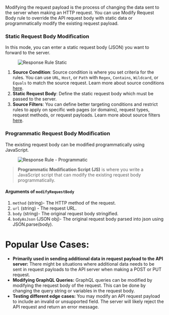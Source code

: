 Modifying the request payload is the process of changing the data sent to the server when making an HTTP request. You can use Modify Request Body rule to override the API request body with static data or programmatically modify the existing request payload.


### Static Request Body Modification

In this mode, you can enter a static request body (JSON) you want to forward to the server.


<figure style={{ width: "75%"}}>
    <img src="/img/docs/annotated-request-rule-static.png" alt="Response Rule Static"/>

</figure>

1. **Source Condition**: Source condition is where you set criteria for the rules. You can use `URL`, `Host`, or `Path` with `Regex`, `Contains`, `Wildcard`, or `Equals` to match the source request. Learn more about source conditions [here](/guides/source-condition).
2. **Static Request Body**: Define the static request body which must be passed to the server.
3. **Source Filters**: You can define better targeting conditions and restrict rules to apply on specific web pages (or domains), request types, request methods, or request payloads. Learn more about source filters [here](../features/advance-targeting).

### Programmatic Request Body Modification

The existing request body can be modified programmatically using JavaScript. 

<figure style={{ width: "75%"}}>
    <img src="/img/docs/annotated-request-rule-programmatic.png" alt="Response Rule - Programmatic"/>
</figure>

> **Programmatic Modification Script (JS)** is where you write a JavaScript script that can modify the existing request body programmatically.

#### Arguments of `modifyRequestBody`

1. `method` (string)- The HTTP method of the request.
2. `url` (string) - The request URL.
3. `body` (string)- The original request body stringified.
4. `bodyAsJson` (JSON obj)- The original request body parsed into json using JSON.parse(body).


# Popular Use Cases:

- **Primarily used in sending additional data in request payload to the API server:** There might be situations where additional data needs to be sent in request payloads to the API server when making a POST or PUT request.
- **Modifying GraphQL Queries:** GraphQL queries can be modified by modifying the request body of the request. This can be done by changing the query string or variables in the request body.
- **Testing different edge cases:** You may modify an API request payload to include an invalid or unsupported field. The server will likely reject the API request and return an error message.